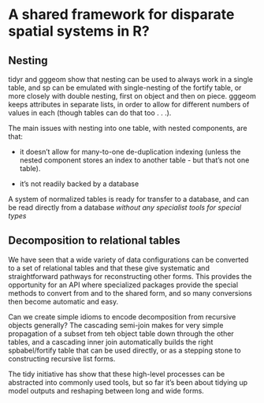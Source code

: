 # A shared framework for disparate spatial systems in R?

## Nesting

tidyr and gggeom show that nesting can be used to always work in a single table, and sp can be emulated with single-nesting of the fortify table, or more closely with double nesting, first on object and then on piece. gggeom keeps attributes in separate lists, in order to allow for different numbers of values in each (though tables can do that too . . .). 

The main issues with nesting into one table, with nested components, are that: 

* it doesn't allow for many-to-one de-duplication indexing (unless the nested component stores an index to another table - but that's not one  table). 

* it's not readily backed by a database

A system of normalized tables is ready for transfer to a database, and can be read directly from a database *without any specialist tools for special types*

## Decomposition to relational tables

We have seen that a wide variety of data configurations can be converted to a set of relational tables and that these give systematic and straightforward pathways for reconstructing other forms. 
This provides the opportunity for an API where specialized packages provide the special methods to convert from and to the shared form, and so many conversions then become automatic and easy. 

Can we create simple idioms to encode decomposition from recursive objects generally? The cascading semi-join makes for very simple propagation of a subset from teh object table down through the other tables, and a cascading inner join automatically builds the right spbabel/fortify table that can be used directly, or as a stepping stone to constructing recursive list forms. 

The tidy initiative has show that these high-level processes can be abstracted into commonly used tools, but so far it's  been about tidying up model outputs and reshaping between long and wide forms. 
